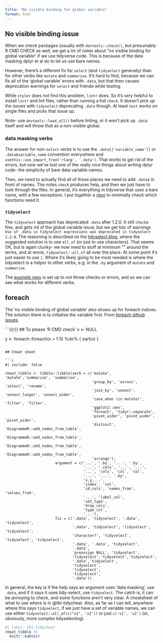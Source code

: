 ```yaml
---
title: "No visible binding for global variable"
format: html
---
```


## No visible binding issue

When we check packages (usually with `devtools::check()`, but presumably R CMD CHECK as well, we get a lot of notes about "no visible binding for global variable" if we use tidyverse code. This is because of the data masking dplyr et al do to let us use bare names.

However, there's a different fix for `select` (and `tidyselect` generally) than for other verbs like `mutate` and `summarise`. It's hard to find, because we can fix all of the 'global variable' errors with `.data`, but that then causes deprecation warnings for `select` and friends while testing.

While `styler` does not find this problem, `lintr` does. So it's *very* helpful to install `lintr` and lint files, rather than running a full `check`. It doesn't pick up the issues with `tidyselect` deprecating `.data` though. At least `test` works on single files and picks that issue up.

Note- use `devtools::load_all()` before linting, or it won't pick up `.data` itself and will throw *that* as a non-visible global.

### data masking verbs

The answer for non-`select` verbs is to use the `.data[['variable_name']]` or `.data$variable_name` convention everywhere and `usethis::use_import_from('rlang', '.data')`. That works to get rid of the errors, but now we’ve lost one of the really nice things about writing dplyr code- the simplicity of bare data variable names.

Then, we need to actually find all of those places we need to add `.data$` in front of names. The notes `check` produces help, and then we just have to look through the files. In general, it's everything in tidyverse that uses a bare name, with a few exceptions. I put together a [repo](https://github.com/galenholt/rlangcheck) to minimally check which functions need it.

### `tidyselect`

The `tidyselect` approach has deprecated `.data` after 1.2.0. It still `check`s fine, and gets rid of the global variable issue, but we get lots of warnings `Use of .data in tidyselect expressions was deprecated in tidyselect 1.2.0`. The reasoning is described on the [tidyselect blog](https://www.tidyverse.org/blog/2022/10/tidyselect-1-2-0/), where the suggested solution is to use `all_of` (or just to use characters). That seems OK, but is again clunky- we now need to stuff at minimum "" around the terms, and at worst, `tidyselect::all_of` all over the place. At some point it's just easier to use `[`. Where it's likely going to be most needed is where the tidyselect is a helper to other verbs, e.g. in the `.by` argument of `mutate` and `summarise`.

The [example repo](https://github.com/galenholt/rlangcheck) is set up to not throw checks or errors, and so we can see what works for different verbs.

## foreach

The 'no visible binding of global variable' also shows up for foreach indices. The solution there is to initialise the variable first. From [foreach github issues](https://github.com/RevolutionAnalytics/foreach/issues/37).

```{{r}}
## To please 'R CMD check'
x <- NULL

y <- foreach::foreach(x = 1:3) %do% {
  sqrt(x)
}
```

## Cheat sheet

```r
#| include: false

cheat_tibble <- tibble::tibble(verb = c('mutate', 'mutate','summarise', 'summarise',
                                        'group_by', 'across', 'select', 'rename',
                                        'join_by', 'unnest', 'unnest_longer', 'unnest_wider',
                                        'case_when (in mutate)', 'filter', 'filter',
                                        'ggplot2::aes',
                                        'foreach', 'tidyr::separate',
                                        'pivot_wider', 'pivot_wider', 'pivot_wider',
                                        'distinct', 'DiagrammeR::add_nodes_from_table',
                                        'DiagrammeR::add_nodes_from_table',
                                        'DiagrammeR::add_nodes_from_table',
                                        'DiagrammeR::add_nodes_from_table',
                                        'arrange'),
                       argument = c('...', '.by', '...', '.by',
                                    '...', '.cols', '...', '...',
                                    '...', 'cols', 'col', 'col',
                                    '...', '...', '.by',
                                    'x,y,...',
                                    'index', 'col',
                                    'id_cols', 'names_from', 'values_from',
                                    '...', 'label_col', 
                                    'set_type',
                                    'drop_cols', 
                                    'type_col',
                                    '...'),
                       fix = c('.data', 'tidyselect', '.data', 'tidyselect',
                               '.data', 'tidyselect', 'tidyselect', 'tidyselect',
                               'character?', 'tidyselect', 'tidyselect', 'tidyselect', 
                               '.data', '.data', 'tidyselect',
                               '.data',
                               'preassign NULL', 'tidyselect',
                               'tidyselect','tidyselect','tidyselect',
                               '.data','tidyselect',
                               'tidyselect',
                               'tidyselect',
                               'tidyselect',
                               '.data'))
```

In general, the key is if the help says an argument uses 'data masking', use `.data`, and if it says it uses tidy-select, use `tidyselect`. The catch is, it can be annoying to check, and some functions aren't very clear. A cheatsheet of what to use where is in @tbl-tidycheat. Also, as far as I can tell, anywhere where this says `tidyselect`, if we just have a set of variable names, we can use either `tidyselect::all_of(c("v1", 'v2'))` or just `c('v1', 'v2')` (or, obviously, more complex tidyselecting).

```r
#| label: tbl-tidycheat
cheat_tibble |> 
  knitr::kable()
```

